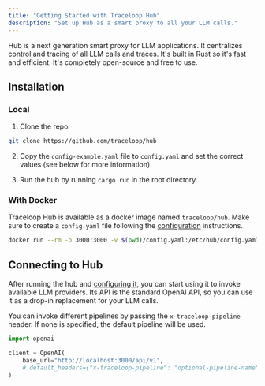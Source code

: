 ```yaml
---
title: "Getting Started with Traceloop Hub"
description: "Set up Hub as a smart proxy to all your LLM calls."
---
```


Hub is a next generation smart proxy for LLM applications. It centralizes control and tracing of all LLM calls and traces.
It's built in Rust so it's fast and efficient. It's completely open-source and free to use.

## Installation

### Local

1. Clone the repo:

```bash
git clone https://github.com/traceloop/hub
```

2. Copy the `config-example.yaml` file to `config.yaml` and set the correct values (see below for more information).

3. Run the hub by running `cargo run` in the root directory.

### With Docker

Traceloop Hub is available as a docker image named `traceloop/hub`. Make sure to create a `config.yaml` file
following the [configuration](./configuration) instructions.

```bash
docker run --rm -p 3000:3000 -v $(pwd)/config.yaml:/etc/hub/config.yaml:ro -e CONFIG_FILE_PATH='/etc/hub/config.yaml'  -t traceloop/hub
```

## Connecting to Hub

After running the hub and [configuring it](./configuration), you can start using it to invoke available LLM providers.
Its API is the standard OpenAI API, so you can use it as a drop-in replacement for your LLM calls.

You can invoke different pipelines by passing the `x-traceloop-pipeline` header. If none is specified, the default pipeline will be used.

```python
import openai

client = OpenAI(
    base_url="http://localhost:3000/api/v1",
    # default_headers={"x-traceloop-pipeline": "optional-pipeline-name"},
)
```
